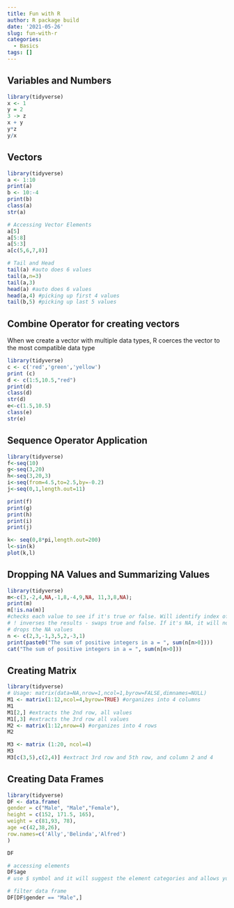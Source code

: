 ```yaml
---
title: Fun with R
author: R package build
date: '2021-05-26'
slug: fun-with-r
categories:
  - Basics
tags: []
---
```



## Variables and Numbers

```r
library(tidyverse)
x <- 1
y = 2
3 -> z
x + y
y*z
y/x
```

## Vectors
```r
library(tidyverse)
a <- 1:10
print(a)
b <- 10:-4
print(b)
class(a)
str(a)

# Accessing Vector Elements
a[5]
a[5:8]
a[5:3]
a[c(5,6,7,8)]

# Tail and Head
tail(a) #auto does 6 values
tail(a,n=3) 
tail(a,3)
head(a) #auto does 6 values
head(a,4) #picking up first 4 values
tail(b,5) #picking up last 5 values
```

## Combine Operator for creating vectors
When we create a vector with multiple data types, R coerces the vector to the most compatible data type
```r
library(tidyverse)
c <- c('red','green','yellow')
print (c)
d <- c(1:5,10.5,"red")
print(d)
class(d)
str(d)
e<-c(1.5,10.5)
class(e)
str(e)
```
## Sequence Operator Application
```r
library(tidyverse)
f<-seq(10)
g<-seq(3,20)
h<-seq(3,20,3)
i<-seq(from=4.5,to=2.5,by=-0.2)
j<-seq(0,1,length.out=11)

print(f)
print(g)
print(h)
print(i)
print(j)

k<- seq(0,8*pi,length.out=200)
l<-sin(k)
plot(k,l)

```

## Dropping NA Values and Summarizing Values
```r
library(tidyverse)
m<-c(3,-2,4,NA,-1,8,-4,9,NA, 11,3,8,NA);
print(m)
m[!is.na(m)] 
#checks each value to see if it's true or false. Will identify index of true values. Will use this information to extract
# ! inverses the results - swaps true and false. If it's NA, it will now display as true
# drops the NA values
n <- c(2,3,-1,3,5,2,-3,1)
print(paste0("The sum of positive integers in a = ", sum(n[n>0])))
cat("The sum of positive integers in a = ", sum(n[n>0]))
```

## Creating Matrix
```r
library(tidyverse)
# Usage: matrix(data=NA,nrow=1,ncol=1,byrow=FALSE,dimnames=NULL)
M1 <- matrix(1:12,ncol=4,byrow=TRUE) #organizes into 4 columns
M1
M1[2,] #extracts the 2nd row, all values
M1[,3] #extracts the 3rd row all values
M2 <- matrix(1:12,nrow=4) #organizes into 4 rows
M2

M3 <- matrix (1:20, ncol=4)
M3
M3[c(3,5),c(2,4)] #extract 3rd row and 5th row, and column 2 and 4
```

## Creating Data Frames
```r
library(tidyverse)
DF <- data.frame(
gender = c("Male", "Male","Female"),
height = c(152, 171.5, 165),
weight = c(81,93, 78),
age =c(42,38,26),
row.names=c('Ally','Belinda','Alfred')
)

DF

# accessing elements
DF$age
# use $ symbol and it will suggest the element categories and allows you to extract all of the data in that category

# filter data frame
DF[DF$gender == "Male",]
```



